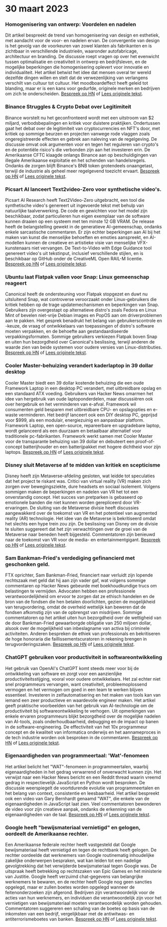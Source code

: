 

<CallToAction />

<Steps>

# 30 maart 2023

### Homogenisering van ontwerp: Voordelen en nadelen

Dit artikel bespreekt de trend van homogenisering van design en esthetiek, met aandacht voor de voor- en nadelen ervan. De convergentie van design is het gevolg van de voorkeuren van zowel klanten als fabrikanten en is zichtbaar in verschillende industrieën, waaronder autofabricage, architectuur en branding. De discussie roept vragen op over het evenwicht tussen optimalisatie en creativiteit in ontwerp en bedrijfsleven, en de mogelijke beperkingen die homogenisering oplevert voor innovatie en individualiteit. Het artikel betwist het idee dat mensen overal ter wereld dezelfde dingen willen en stelt dat de verwezenlijking van verlangens verschilt van cultuur tot cultuur. Het moodboardeffect heeft geleid tot blanding, maar er is een kans voor gedurfde, originele merken en bedrijven om zich te onderscheiden.
[Bespreek op HN](http://news.ycombinator.com/item?id=35355703) of [Lees originele tekst](https://www.alexmurrell.co.uk/articles/the-age-of-average).

### Binance Struggles & Crypto Debat over Legitimiteit

Binance worstelt nu het geconfronteerd wordt met een uitstroom van $2 miljard, verbodsbepalingen en kritiek voor duistere praktijken. Ondertussen gaat het debat over de legitimiteit van cryptocurrencies en NFT's door, met kritiek op sommige beurzen en projecten vanwege rode vlaggen zoals ongeregistreerde effecten en gebrek aan naleving van de regelgeving. De discussie omvat ook argumenten voor en tegen het reguleren van crypto's en de potentiële risico's die verbonden zijn aan het investeren erin. De Amerikaanse CFTC klaagde onlangs Binance aan op beschuldigingen van illegale Amerikaanse exploitatie en het schenden van handelsregels. Ondanks de zorgen blijft Binance's BNB token grotendeels onaangetast, terwijl de industrie als geheel meer regelgevend toezicht ervaart.
[Bespreek op HN](http://news.ycombinator.com/item?id=35351805) of [Lees originele tekst](https://www.wsj.com/articles/binance-sees-2-billion-in-outflows-as-troubles-compound-9a136e21).

### Picsart AI lanceert Text2video-Zero voor synthetische video's.

Picsart AI Research heeft Text2Video-Zero uitgebracht, een tool die synthetische video's genereert uit ingevoerde tekst met behulp van natuurlijke taalverwerking. De code en gewichten voor het model zijn beschikbaar, zodat particulieren hun eigen exemplaar van de software kunnen draaien op een systeem met ten minste 12 GB VRAM. De release heeft de belangstelling gewekt in de generatieve AI-gemeenschap, ondanks enkele sarcastische commentaren. Er zijn echter beperkingen aan AI bij het maken van kunst die menselijke behoeften en emoties aanspreekt, en AI-modellen kunnen de creatieve en artistieke visie van menselijke VFX-kunstenaars niet vervangen. De Text-to-Video with Edge Guidance tool genereert video's uit tekstinput, inclusief verschillende stijlen, en is beschikbaar op GitHub onder de CreativeML Open RAIL-M licentie.
[Bespreek op HN](http://news.ycombinator.com/item?id=35352452) of [Lees originele tekst](https://github.com/Picsart-AI-Research/Text2Video-Zero).

### Ubuntu laat Flatpak vallen voor Snap: Linux gemeenschap reageert

Canonical heeft de ondersteuning voor Flatpak stopgezet en duwt nu uitsluitend Snap, wat controverse veroorzaakt onder Linux-gebruikers die kritiek hebben op de trage updatemechanismen en beperkingen van Snap. Gebruikers zijn overgestapt op alternatieve distro's zoals Fedora en Linux Mint of bevelen niet-vrije Debian images en PopOS aan om driverproblemen aan te pakken. Het gesprek benadrukt het belang van gebruikerscontrole en -keuze, de vraag of ontwikkelaars van toepassingen of distro's software moeten verpakken, en de behoefte aan gestandaardiseerde verpakkingsformaten. Sommige gebruikers verkiezen Flatpak boven Snap en uiten hun bezorgdheid over Canonical's beslissing, terwijl anderen de waarde zien van beide systemen voor oudere versies van Linux-distributies.
[Bespreek op HN](http://news.ycombinator.com/item?id=35354729) of [Lees originele tekst](https://lwn.net/SubscriberLink/927262/6adb2350e2b0d2ce/).

### Cooler Master-behuizing verandert kaderlaptop in 39 dollar desktop

Cooler Master biedt een 39 dollar kostende behuizing die een oude Framework Laptop in een desktop PC verandert, met uitbreidbare opslag en een standaard ATX voeding. Gebruikers van Hacker News omarmen het idee van hergebruik van oude laptoponderdelen, maar discussiëren ook over hergebruik en het verminderen van e-afval. Framework wil consumenten geld besparen met uitbreidbare CPU- en opslagopties en e-waste verminderen. Het bedrijf lanceert ook een DIY desktop PC, geprijsd voor $999, als een modulair, energiezuinig en aanpasbaar platform. Framework Laptop, een open-source, repareerbare en upgradebare laptop, wordt gelanceerd als een duurzaam en betaalbaar alternatief voor traditionele pc-fabrikanten. Framework werkt samen met Cooler Master voor de transparante behuizing van 39 dollar en debuteert een proof-of-concept batterijhouder en een batterijpakket met hogere dichtheid voor zijn laptops.
[Bespreek op HN](http://news.ycombinator.com/item?id=35350288) of [Lees originele tekst](https://www.theverge.com/2023/3/23/23652939/framework-cooler-master-sff-pc-case).

### Disney sluit Metaverse af te midden van kritiek en scepticisme

Disney heeft zijn Metaverse-afdeling gesloten, wat leidde tot speculaties dat het project te riskant was. Critici van virtual reality (VR) maken zich zorgen over bewegingsziekte, dure headsets en sociaal isolement. Volgens sommigen maken de beperkingen en nadelen van VR het tot een onverstandig concept. Het succes van pretparken is gebaseerd op emotionele banden die niet kunnen worden gerepliceerd door VR-ervaringen. De sluiting van de Metaverse divisie heeft discussies aangewakkerd over de toekomst van VR en het potentieel van augmented reality (AR) technologie. Het idee van de Metaverse is bekritiseerd omdat het slechts een hype trein zou zijn. De beslissing van Disney om de divisie te sluiten suggereert dat het zijn verwachtingen over de groei van de Metaverse naar beneden heeft bijgesteld. Commentatoren zijn benieuwd naar de toekomst van VR voor de media- en entertainmentgigant.
[Bespreek op HN](http://news.ycombinator.com/item?id=35350952) of [Lees originele tekst](https://www.wsj.com/articles/disney-eliminates-its-metaverse-division-as-part-of-companys-layoffs-plan-94b03650).

### Sam Bankman-Fried's verdediging gefinancierd met geschonken geld.

FTX oprichter, Sam Bankman-Fried, financiert naar verluidt zijn lopende rechtszaak met geld dat hij aan zijn vader gaf, wat volgens sommige commentaren op Hacker News gebeurde met boekhoudkundige trucs om belastingen te vermijden. Advocaten hebben een professionele verantwoordelijkheid om ervoor te zorgen dat ze ethisch handelen en de bron van de fondsen die hen betalen doorlichten, gezien de mogelijkheid van terugvordering, omdat de overheid wettelijk kan beweren dat de fondsen afkomstig zijn van de opbrengst van misdrijven. Sommige commentatoren op het artikel uiten hun bezorgdheid over de wettigheid van de door Bankman-Fried gewaarborgde obligatie van 250 miljoen dollar, alsook over de mogelijkheid van inbeslagname van activa bij criminele activiteiten. Anderen bespreken de ethiek van professionals en bekritiseren de hoge honoraria die faillissementscuratoren in rekening brengen in terugvorderingszaken.
[Bespreek op HN](http://news.ycombinator.com/item?id=35358698) of [Lees originele tekst](https://www.forbes.com/sites/sarahemerson/2023/03/29/sam-bankman-fried-legal-fees-funded-by-alameda-money-gifted-to-father-joe-bankman/).

### ChatGPT gebruiken voor productiviteit in softwareontwikkeling

Het gebruik van OpenAI's ChatGPT komt steeds meer voor bij de ontwikkeling van software en zorgt voor een aanzienlijke productiviteitsstijging, vooral voor oudere ontwikkelaars. Het zal echter niet snel programmeurs vervangen, want creativiteit, probleemoplossend vermogen en het vermogen om goed in een team te werken blijven essentieel. Investeren in zelfautomatisering en het maken van tools kan van iemand een zeer productieve en waardevolle engineer maken. Het artikel geeft praktische voorbeelden van het gebruik van AI-technologie om de productiviteit bij softwareontwikkeling te verhogen. Uit opmerkingen van enkele ervaren programmeurs blijkt bezorgdheid over de mogelijke nadelen van AI-tools, zoals onderhoudbaarheid, debugging en de impact op banen in de software-engineering. De effectiviteit van het 10x programmeur concept en de kwaliteit van informatica onderwijs en het aannameproces in de tech industrie worden ook besproken in de commentaren.
[Bespreek op HN](http://news.ycombinator.com/item?id=35356054) of [Lees originele tekst](https://kadekillary.work/posts/1000x-eng/).

### Eigenaardigheden van programmeertaal: 'Wat'-fenomeen

Het artikel belicht het "WAT"-fenomeen in programmeertalen, waarbij eigenaardigheden in het gedrag verwarrend of onverwacht kunnen zijn. Het verwijst naar een Hacker News bericht en een Reddit thread waarin vreemd gedrag in respectievelijk JavaScript en Python wordt besproken. De discussie weerspiegelt de voortdurende evolutie van programmeertalen en het belang van context, consistentie en leesbaarheid. Het artikel bespreekt ook een video van Gary Bernhardt genaamd "WAT", die enkele van de eigenaardigheden in JavaScript laat zien. Veel commentatoren bewonderen de video voor zijn creatieve aanpak, ondanks de erkenning van de eigenaardigheden van de taal.
[Bespreek op HN](http://news.ycombinator.com/item?id=35363044) of [Lees originele tekst](https://www.destroyallsoftware.com/talks/wat).

### Google heeft "bewijsmateriaal vernietigd" en gelogen, oordeelt de Amerikaanse rechter.

Een Amerikaanse federale rechter heeft vastgesteld dat Google bewijsmateriaal heeft vernietigd en tegen de rechtbank heeft gelogen. De rechter oordeelde dat werknemers van Google routinematig inhoudelijke zakelijke onderwerpen bespraken, wat kan leiden tot een nadelige gevolgtrekking dat het verwijderde bewijsmateriaal tegen Google was. De uitspraak heeft betrekking op rechtszaken van Epic Games en het ministerie van Justitie. Google heeft verzuimd chat-gegevens van belangrijke werknemers te bewaren, en de rechter heeft Google nog geen sancties opgelegd, maar er zullen boetes worden opgelegd wanneer de feitenonderzoeken zijn afgerond. Bedrijven zijn verantwoordelijk voor de acties van hun werknemers, en individuen die verantwoordelijk zijn voor het vernietigen van bewijsmateriaal moeten verantwoordelijk worden gehouden. Commentatoren suggereren een schaling van de boetes op basis van de inkomsten van een bedrijf, vergelijkbaar met de antiwitwas- en antiterrorismeboetes van banken.
[Bespreek op HN](http://news.ycombinator.com/item?id=35363095) of [Lees originele tekst](https://storage.courtlistener.com/recap/gov.uscourts.cand.373179/gov.uscourts.cand.373179.469.0.pdf).

</Steps>
